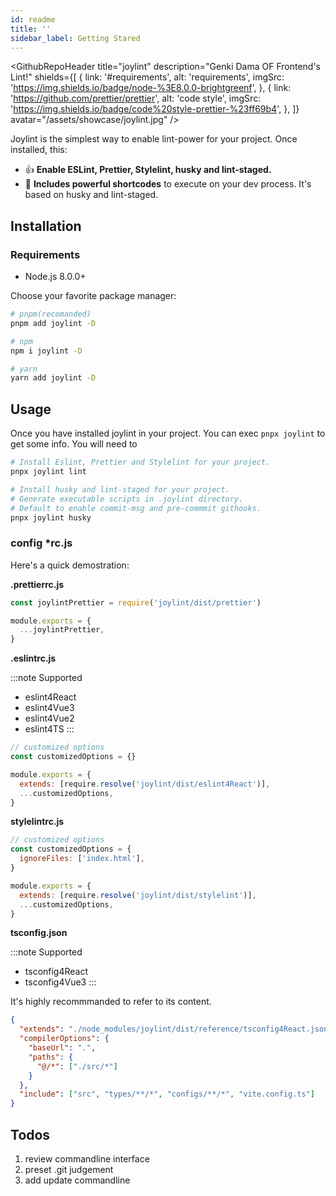 ```yaml
---
id: readme
title: ''
sidebar_label: Getting Stared
---
```



<GithubRepoHeader
  title="joylint"
  description="Genki Dama OF Frontend's Lint!"
  shields={[
    {
      link: '#requirements',
      alt: 'requirements',
      imgSrc: 'https://img.shields.io/badge/node-%3E8.0.0-brightgreenf',
    },
    {
      link: 'https://github.com/prettier/prettier',
      alt: 'code style',
      imgSrc: 'https://img.shields.io/badge/code%20style-prettier-%23ff69b4',
    },
  ]}
  avatar="/assets/showcase/joylint.jpg"
/>

<!-- -->

Joylint is the simplest way to enable lint-power for your project. Once installed, this:

- 👍 **Enable ESLint, Prettier, Stylelint, husky and lint-staged.**
- 🥰 **Includes powerful shortcodes** to execute on your dev process. It's based on husky and lint-staged.

## Installation

### Requirements

- Node.js 8.0.0+

Choose your favorite package manager:

```bash
# pnpm(recomanded)
pnpm add joylint -D

# npm
npm i joylint -D

# yarn
yarn add joylint -D
```

## Usage

Once you have installed joylint in your project. You can exec `pnpx joylint` to get some info. You will need to

```bash
# Install Eslint, Prettier and Stylelint for your project.
pnpx joylint lint

# Install husky and lint-staged for your project.
# Generate executable scripts in .joylint directory.
# Default to enable commit-msg and pre-commmit githooks.
pnpx joylint husky
```

### config \*rc.js

Here's a quick demostration:

**.prettierrc.js**

```js
const joylintPrettier = require('joylint/dist/prettier')

module.exports = {
  ...joylintPrettier,
}
```

**.eslintrc.js**

:::note Supported

- eslint4React
- eslint4Vue3
- eslint4Vue2
- eslint4TS
  :::

```js
// customized options
const customizedOptions = {}

module.exports = {
  extends: [require.resolve('joylint/dist/eslint4React')],
  ...customizedOptions,
}
```

**stylelintrc.js**

```js
// customized options
const customizedOptions = {
  ignoreFiles: ['index.html'],
}

module.exports = {
  extends: [require.resolve('joylint/dist/stylelint')],
  ...customizedOptions,
}
```

**tsconfig.json**

:::note Supported

- tsconfig4React
- tsconfig4Vue3
  :::

It's highly recommmanded to refer to its content.

```json
{
  "extends": "./node_modules/joylint/dist/reference/tsconfig4React.json",
  "compilerOptions": {
    "baseUrl": ".",
    "paths": {
      "@/*": ["./src/*"]
    }
  },
  "include": ["src", "types/**/*", "configs/**/*", "vite.config.ts"]
}
```

## Todos

1. review commandline interface
2. preset .git judgement
3. add update commandline
